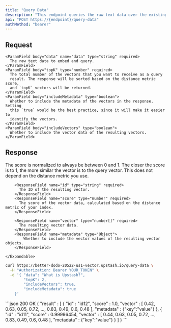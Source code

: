 ```yaml
---
title: "Query Data"
description: "This endpoint queries the raw text data over the existing vectors in the index after embedding it."
api: "POST https://{endpoint}/query-data"
authMethod: "bearer"
---
```


## Request

    <ParamField body="data" name="data" type="string" required>
      The raw text data to embed and query.
    </ParamField>
    <ParamField body="topK" type="number" required>
      The total number of the vectors that you want to receive as a query
      result. The response will be sorted based on the distance metric score,
      and `topK` vectors will be returned.
    </ParamField>
    <ParamField body="includeMetadata" type="boolean">
      Whether to include the metadata of the vectors in the response. Setting
      this `true` would be the best practice, since it will make it easier to
      identify the vectors.
    </ParamField>
    <ParamField body="includeVectors" type="boolean">
      Whether to include the vector data of the resulting vectors.
    </ParamField>

## Response

<Note>
  The score is normalized to always be between 0 and 1. The closer the score is to 1, the more similar the vector is to the query vector.
  This does not depend on the distance metric you use.
</Note>

<ResponseField name="Response" type="Array">
	<Expandable defaultOpen="true">

        <ResponseField name="id" type="string" required>
          The ID of the resulting vector.
        </ResponseField>
    	<ResponseField name="score" type="number" required>
          The score of the vector data, calculated based on the distance metric of your index.
        </ResponseField>

        <ResponseField name="vector" type="number[]" required>
          The resulting vector data.
        </ResponseField>
        <ResponseField name="metadata" type="Object">
    		Whether to include the vector values of the resulting vector objects.
        </ResponseField>

  	</Expandable>
</ResponseField>

<RequestExample>

```sh curl
curl https://better-dodo-20522-us1-vector.upstash.io/query-data \
  -H "Authorization: Bearer YOUR_TOKEN" \
  -d '{ "data": "What is Upstash?",
		"topK": 2,
  		"includeVectors": true,
  		"includeMetadata": true
	}'
```

</RequestExample>

<ResponseExample>
```json 200 OK
{
  "result" : [ 
	{
	    "id" : "id12",
	    "score" : 1.0,
	    "vector" : [ 0.42, 0.63, 0.05, 0.72, ..., 0.83, 0.49, 0.6, 0.48 ],
	    "metadata" : {"key":"value"}
  	}, 
	{
	    "id" : "id11",
	    "score" : 0.99996454,
	    "vector" : [ 0.44, 0.63, 0.05, 0.72, ..., 0.83, 0.49, 0.6, 0.48 ],
	    "metadata" : {"key":"value"}
  	} 
  ]
}
```
</ResponseExample>
